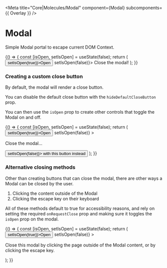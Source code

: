 
<Meta
  title="Core|Molecules/Modal"
  component={Modal}
  subcomponents={{ Overlay }}
/>

# Modal

Simple Modal portal to escape current DOM Context.

<Preview>
  <Story name="Modal">
    {() => {
      const [isOpen, setIsOpen] = useState(false);
      return (
        <React.Fragment>
          <Button onClick={() => setIsOpen(true)}>Open</Button>
          <Modal isOpen={isOpen} onRequestClose={() => setIsOpen(false)}>
            Close the modal!
          </Modal>
        </React.Fragment>
      );
    }}
  </Story>
</Preview>

<Props of={Modal} />

### Creating a custom close button

By default, the modal will render a close button.

You can disable the default close button with the `hideDefaultCloseButton` prop.

You can then use the `isOpen` prop to create other controls that toggle the Modal on and off.

<Preview>
  <Story name="Without Close Default">
    {() => {
      const [isOpen, setIsOpen] = useState(false);
      return (
        <React.Fragment>
          <Button onClick={() => setIsOpen(true)}>Open</Button>
          <Modal
            isOpen={isOpen}
            hideDefaultCloseButton
            onRequestClose={() => setIsOpen(false)}
          >
            <p>Close the modal...</p>
            <Button block onClick={() => setIsOpen(false)}>
              with this button instead
            </Button>
          </Modal>
        </React.Fragment>
      );
    }}
  </Story>
</Preview>

### Alternative closing methods

Other than creating buttons that can close the modal, there are other ways a Modal can be closed by the user.

1. Clicking the content outside of the Modal
2. Clicking the escape key on their keyboard

All of these methods default to true for accessibility reasons, and rely on setting the required `onRequestClose` prop and making sure it toggles the `isOpen` prop on the modal.

<Preview>
  <Story name="Clicking Outside">
    {() => {
      const [isOpen, setIsOpen] = useState(false);
      return (
        <React.Fragment>
          <Button onClick={() => setIsOpen(true)}>Open</Button>
          <Modal
            isOpen={isOpen}
            hideDefaultCloseButton
            onRequestClose={() => setIsOpen(false)}
          >
            <p>
              Close this modal by clicking the page outside of the Modal
              content, or by clicking the escape key.
            </p>
          </Modal>
        </React.Fragment>
      );
    }}
  </Story>
</Preview>
